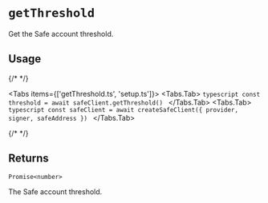 
# `getThreshold`

Get the Safe account threshold.

## Usage

{/* <!-- vale off --> */}

<Tabs items={['getThreshold.ts', 'setup.ts']}>
  <Tabs.Tab>
    ```typescript
    const threshold = await safeClient.getThreshold()
    ```
  </Tabs.Tab>
  <Tabs.Tab>
    ```typescript
    const safeClient = await createSafeClient({
      provider,  
      signer,
      safeAddress
    })
    ```
  </Tabs.Tab>
</Tabs>

{/* <!-- vale on --> */}

## Returns

`Promise<number>`

The Safe account threshold.